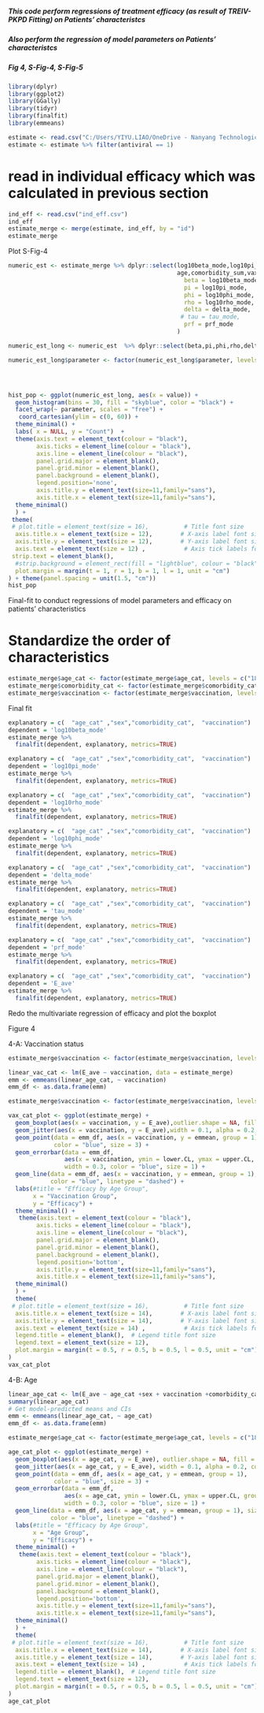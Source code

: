 ##### This code perform regressions of treatment efficacy (as result of TREIV-PKPD Fitting) on Patients' characteristcs ####
##### Also perform the regression of model parameters on Patients' characteristcs #####
##### Fig 4, S-Fig-4, S-Fig-5 ######

```r
library(dplyr)
library(ggplot2)
library(GGally)
library(tidyr)
library(finalfit)
library(emmeans)
```

```r
estimate <- read.csv("C:/Users/YIYU.LIAO/OneDrive - Nanyang Technological University/Desktop/Shanghai data/run/rpart_pkpd/prf_nocov_r3_new_correctdose/IndividualParameters/estimatedIndividualParameters.txt")
estimate <- estimate %>% filter(antiviral == 1)
```

# read in individual efficacy which was calculated in previous section
```r
ind_eff <- read.csv("ind_eff.csv")
ind_eff
estimate_merge <- merge(estimate, ind_eff, by = "id")
estimate_merge
```

######## Plot S-Fig-4 ###########
```r
numeric_est <- estimate_merge %>% dplyr::select(log10beta_mode,log10pi_mode,log10phi_mode,log10rho_mode,delta_mode,tau_mode,  prf_mode, E_ave,T_treat,
                                                age,comorbidity_sum,vax_doses) %>% rename(
                                                  beta = log10beta_mode,
                                                  pi = log10pi_mode,
                                                  phi = log10phi_mode,
                                                  rho = log10rho_mode,
                                                  delta = delta_mode,
                                                 # tau = tau_mode,
                                                  prf = prf_mode
                                                )
```
```r
numeric_est_long <- numeric_est  %>% dplyr::select(beta,pi,phi,rho,delta,prf) %>% rename(log10beta = beta, log10pi = pi, log10rho=rho,log10phi = phi)%>% pivot_longer(cols = everything(), names_to = "parameter", values_to = "value") 

numeric_est_long$parameter <- factor(numeric_est_long$parameter, levels = c("log10beta", "log10pi", "log10rho","log10phi","delta","prf" ))




hist_pop <- ggplot(numeric_est_long, aes(x = value)) +
  geom_histogram(bins = 30, fill = "skyblue", color = "black") +
  facet_wrap(~ parameter, scales = "free") +
   coord_cartesian(ylim = c(0, 60)) +    
  theme_minimal() +
  labs( x = NULL, y = "Count")  +
  theme(axis.text = element_text(colour = "black"),
        axis.ticks = element_line(colour = "black"),
        axis.line = element_line(colour = "black"),
        panel.grid.major = element_blank(),
        panel.grid.minor = element_blank(),
        panel.background = element_blank(),
        legend.position='none',
        axis.title.y = element_text(size=11,family="sans"),
        axis.title.x = element_text(size=11,family="sans"),
  theme_minimal() 
  ) +
 theme(
 # plot.title = element_text(size = 16),          # Title font size
  axis.title.x = element_text(size = 12),        # X-axis label font size
  axis.title.y = element_text(size = 12),        # Y-axis label font size
  axis.text = element_text(size = 12) ,           # Axis tick labels font size
 strip.text = element_blank(),
  #strip.background = element_rect(fill = "lightblue", colour = "black"),
  plot.margin = margin(t = 1, r = 1, b = 1, l = 1, unit = "cm")
) + theme(panel.spacing = unit(1.5, "cm"))
hist_pop
```

######################################################################################################################
############ Final-fit to conduct regressions of model parameters and efficacy on patients' characteristics ##########
######################################################################################################################

# Standardize the order of characteristics
```r
estimate_merge$age_cat <- factor(estimate_merge$age_cat, levels = c("18-64", ">=65"))
estimate_merge$comorbidity_cat <- factor(estimate_merge$comorbidity_cat, levels = c("0", ">=1"))
estimate_merge$vaccination <- factor(estimate_merge$vaccination, levels = c("Notfull", "Full", "Booster"))
```

####### Final fit ############
```r
explanatory = c(  "age_cat" ,"sex","comorbidity_cat",  "vaccination")
dependent = 'log10beta_mode'
estimate_merge %>%
  finalfit(dependent, explanatory, metrics=TRUE) 
```
```r
explanatory = c(  "age_cat" ,"sex","comorbidity_cat",  "vaccination")
dependent = 'log10pi_mode'
estimate_merge %>%
  finalfit(dependent, explanatory, metrics=TRUE) 
```
```r
explanatory = c(  "age_cat" ,"sex","comorbidity_cat",  "vaccination")
dependent = 'log10rho_mode'
estimate_merge %>%
  finalfit(dependent, explanatory, metrics=TRUE) 
```
```r
explanatory = c(  "age_cat" ,"sex","comorbidity_cat",  "vaccination")
dependent = 'log10phi_mode'
estimate_merge %>%
  finalfit(dependent, explanatory, metrics=TRUE) 
```
```r
explanatory = c(  "age_cat" ,"sex","comorbidity_cat",  "vaccination")
dependent = 'delta_mode'
estimate_merge %>%
  finalfit(dependent, explanatory, metrics=TRUE) 
```
```r
explanatory = c(  "age_cat" ,"sex","comorbidity_cat",  "vaccination")
dependent = 'tau_mode'
estimate_merge %>%
  finalfit(dependent, explanatory, metrics=TRUE) 
```
```r
explanatory = c(  "age_cat" ,"sex","comorbidity_cat",  "vaccination")
dependent = 'prf_mode'
estimate_merge %>%
  finalfit(dependent, explanatory, metrics=TRUE) 
```
```r
explanatory = c(  "age_cat" ,"sex","comorbidity_cat",  "vaccination")
dependent = 'E_ave'
estimate_merge %>%
  finalfit(dependent, explanatory, metrics=TRUE) 
```

######## Redo the multivariate regression of efficacy and plot the boxplot ############
############################
######## Figure 4 ##########
############################

######### 4-A: Vaccination status ##########
```r
estimate_merge$vaccination <- factor(estimate_merge$vaccination, levels = c("Notfull", "Full", "Booster"))

linear_vac_cat <- lm(E_ave ~ vaccination, data = estimate_merge)
emm <- emmeans(linear_age_cat, ~ vaccination)
emm_df <- as.data.frame(emm)

estimate_merge$vaccination <- factor(estimate_merge$vaccination, levels = c("Notfull", "Full", "Booster"))

vax_cat_plot <- ggplot(estimate_merge) +
  geom_boxplot(aes(x = vaccination, y = E_ave),outlier.shape = NA, fill = "grey90", color = "grey40") +
  geom_jitter(aes(x = vaccination, y = E_ave),width = 0.1, alpha = 0.2, color = "darkred") +
  geom_point(data = emm_df, aes(x = vaccination, y = emmean, group = 1), 
             color = "blue", size = 3) +
  geom_errorbar(data = emm_df,
                aes(x = vaccination, ymin = lower.CL, ymax = upper.CL, group = 1),
                width = 0.3, color = "blue", size = 1) +
  geom_line(data = emm_df, aes(x = vaccination, y = emmean, group = 1), size = 0.7,
            color = "blue", linetype = "dashed") +
  labs(#title = "Efficacy by Age Group",
       x = "Vaccination Group",
       y = "Efficacy") +
  theme_minimal() +
   theme(axis.text = element_text(colour = "black"),
        axis.ticks = element_line(colour = "black"),
        axis.line = element_line(colour = "black"),
        panel.grid.major = element_blank(),
        panel.grid.minor = element_blank(),
        panel.background = element_blank(),
        legend.position='bottom',
        axis.title.y = element_text(size=11,family="sans"),
        axis.title.x = element_text(size=11,family="sans"),
  theme_minimal() 
  ) +
  theme(
 # plot.title = element_text(size = 16),          # Title font size
  axis.title.x = element_text(size = 14),        # X-axis label font size
  axis.title.y = element_text(size = 14),        # Y-axis label font size
  axis.text = element_text(size = 14) ,           # Axis tick labels font size
  legend.title = element_blank(),  # Legend title font size
  legend.text = element_text(size = 12),
  plot.margin = margin(t = 0.5, r = 0.5, b = 0.5, l = 0.5, unit = "cm")
) 
vax_cat_plot
```
########## 4-B: Age ##########
```r
linear_age_cat <- lm(E_ave ~ age_cat +sex + vaccination +comorbidity_cat, data = estimate_merge)
summary(linear_age_cat)
# Get model-predicted means and CIs
emm <- emmeans(linear_age_cat, ~ age_cat)
emm_df <- as.data.frame(emm)

estimate_merge$age_cat <- factor(estimate_merge$age_cat, levels = c("18-64", ">=65"))

age_cat_plot <- ggplot(estimate_merge) +
  geom_boxplot(aes(x = age_cat, y = E_ave), outlier.shape = NA, fill = "grey90", color = "grey40") +
  geom_jitter(aes(x = age_cat, y = E_ave), width = 0.1, alpha = 0.2, color = "darkred") +
  geom_point(data = emm_df, aes(x = age_cat, y = emmean, group = 1), 
             color = "blue", size = 3) +
  geom_errorbar(data = emm_df,
                aes(x = age_cat, ymin = lower.CL, ymax = upper.CL, group = 1),
                width = 0.3, color = "blue", size = 1) +
  geom_line(data = emm_df, aes(x = age_cat, y = emmean, group = 1), size = 0.7,
            color = "blue", linetype = "dashed") +
  labs(#title = "Efficacy by Age Group",
       x = "Age Group",
       y = "Efficacy") +
  theme_minimal() +
   theme(axis.text = element_text(colour = "black"),
        axis.ticks = element_line(colour = "black"),
        axis.line = element_line(colour = "black"),
        panel.grid.major = element_blank(),
        panel.grid.minor = element_blank(),
        panel.background = element_blank(),
        legend.position='bottom',
        axis.title.y = element_text(size=11,family="sans"),
        axis.title.x = element_text(size=11,family="sans"),
  theme_minimal() 
  ) +
  theme(
 # plot.title = element_text(size = 16),          # Title font size
  axis.title.x = element_text(size = 14),        # X-axis label font size
  axis.title.y = element_text(size = 14),        # Y-axis label font size
  axis.text = element_text(size = 14) ,           # Axis tick labels font size
  legend.title = element_blank(),  # Legend title font size
  legend.text = element_text(size = 12),
  plot.margin = margin(t = 0.5, r = 0.5, b = 0.5, l = 0.5, unit = "cm")
) 
age_cat_plot
```

